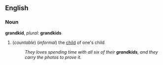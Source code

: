 ==English==
===Noun===
'''grandkid''', ''plural'': '''grandkids'''
#(''countable'') (''informal'') the [[child]] of one's child
#:''They loves spending time with all six of their '''grandkids''', and they carry the photos to prove it.''